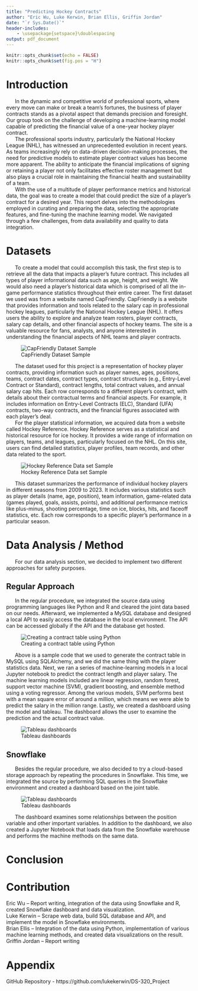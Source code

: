 ```yaml
---
title: "Predicting Hockey Contracts"
author: "Eric Wu, Luke Kerwin, Brian Ellis, Griffin Jordan"
date: "`r Sys.Date()`"
header-includes:
    - \usepackage{setspace}\doublespacing
output: pdf_document
---
```


```r
knitr::opts_chunk$set(echo = FALSE)
knitr::opts_chunk$set(fig.pos = "H")
```

# Introduction
|       In the dynamic and competitive world of professional sports, where every move can make or break a team's fortunes, the business of player contracts stands as a pivotal aspect that demands precision and foresight. Our group took on the challenge of developing a machine-learning model capable of predicting the financial value of a one-year hockey player contract.
|       The professional sports industry, particularly the National Hockey League (NHL), has witnessed an unprecedented evolution in recent years. As teams increasingly rely on data-driven decision-making processes, the need for predictive models to estimate player contract values has become more apparent. The ability to anticipate the financial implications of signing or retaining a player not only facilitates effective roster management but also plays a crucial role in maintaining the financial health and sustainability of a team.
|       With the use of a multitude of player performance metrics and historical data, the goal was to create a model that could predict the size of a player's contract for a desired year. This report delves into the methodologies employed in curating and preparing the data, selecting the appropriate features, and fine-tuning the machine learning model. We navigated through a few challenges, from data availability and quality to data integration.
# Datasets
|       To create a model that could accomplish this task, the first step is to retrieve all the data that impacts a player's future contract. This includes all types of player informational data such as age, height, and weight. We would also need a player's historical data which is comprised of all the in-game performance statistics throughout their entire career. The first dataset we used was from a website named CapFriendly. CapFriendly is a website that provides information and tools related to the salary cap in professional hockey leagues, particularly the National Hockey League (NHL). It offers users the ability to explore and analyze team rosters, player contracts, salary cap details, and other financial aspects of hockey teams. The site is a valuable resource for fans, analysts, and anyone interested in understanding the financial aspects of NHL teams and player contracts.

![CapFriendly Dataset Sample](/Users/wue77/Documents/GitHub/DS-320_Project/Image/one.png)

|       The dataset used for this project is a representation of hockey player contracts, providing information such as player names, ages, positions, teams, contract dates, contract types, contract structures (e.g., Entry-Level Contract or Standard), contract lengths, total contract values, and annual salary cap hits. Each row corresponds to a different player's contract, with details about their contractual terms and financial aspects. For example, it includes information on Entry-Level Contracts (ELC), Standard (UFA) contracts, two-way contracts, and the financial figures associated with each player's deal.
|       For the player statistical information, we acquired data from a website called Hockey Reference. Hockey Reference serves as a statistical and historical resource for ice hockey. It provides a wide range of information on players, teams, and leagues, particularly focused on the NHL. On this site, users can find detailed statistics, player profiles, team records, and other data related to the sport.

![Hockey Reference Data set Sample](/Users/wue77/Documents/GitHub/DS-320_Project/Image/two.jpg)

|       This dataset summarizes the performance of individual hockey players in different seasons from 2009 to 2023. It includes various statistics such as player details (name, age, position), team information, game-related data (games played, goals, assists, points), and additional performance metrics like plus-minus, shooting percentage, time on ice, blocks, hits, and faceoff statistics, etc. Each row corresponds to a specific player's performance in a particular season.  
# Data Analysis / Method
|       For our data analysis section, we decided to implement two different approaches for safety purposes.
## Regular Approach
|       In the regular procedure, we integrated the source data using programming languages like Python and R and cleared the joint data based on our needs. Afterward, we implemented a MySQL database and designed a local API to easily access the database in the local environment. The API can be accessed globally if the API and the database get hosted. 

![Creating a contract table using Python](/Users/wue77/Documents/GitHub/DS-320_Project/Image/three.jpg)

|       Above is a sample code that we used to generate the contract table in MySQL using SQLAlchemy, and we did the same thing with the player statistics data. Next, we ran a series of machine-learning models in a local Jupyter notebook to predict the contract length and player salary. The machine learning models included are linear regression, random forest, support vector machine (SVM), gradient boosting, and ensemble method using a voting regressor. Among the various models, SVM performs best with a mean square error of around a million, which means we were able to predict the salary in the million range. Lastly, we created a dashboard using the model and tableau. The dashboard allows the user to examine the prediction and the actual contract value. 

![Tableau dashboards](/Users/wue77/Documents/GitHub/DS-320_Project/Image/four.jpg)

## Snowflake
|       Besides the regular procedure, we also decided to try a cloud-based storage approach by repeating the procedures in Snowflake. This time, we integrated the source by performing SQL queries in the Snowflake environment and created a dashboard based on the joint table.

![Tableau dashboards](/Users/wue77/Documents/GitHub/DS-320_Project/Image/five.jpg)

|       The dashboard examines some relationships between the position variable and other important variables. In addition to the dashboard, we also created a Jupyter Notebook that loads data from the Snowflake warehouse and performs the machine methods on the same data. 


# Conclusion

# Contribution

Eric Wu – Report writing, integration of the data using Snowflake and R, created Snowflake dashboard and data visualization.  
Luke Kerwin – Scrape web data, build SQL database and API, and implement the model in Snowflake environments.   
Brian Ellis – Integration of the data using Python, implementation of various machine learning methods, and created data visualizations on the result.   
Griffin Jordan – Report writing  

# Appendix

GitHub Repository - https://github.com/lukekerwin/DS-320_Project
























